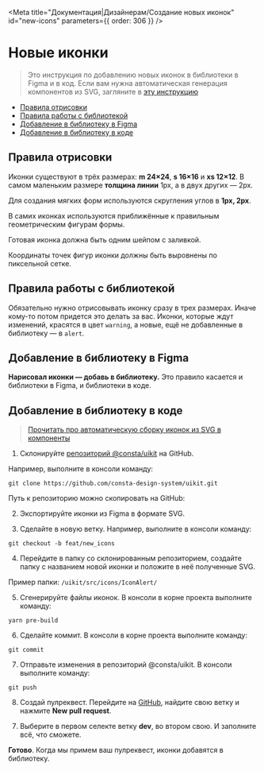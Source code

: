 
<Meta
  title="Документация|Дизайнерам/Создание новых иконок"
  id="new-icons"
  parameters={{ order: 306 }}
/>

# Новые иконки

> Это инструкция по добавлению новых иконок в библиотеки в Figma и в код. Если вам нужна автоматическая генерация компонентов из SVG, загляните в [эту инструкцию](?path=/docs/common-develop-icons--page)

- [Правила отрисовки](#правила-отрисовки)
- [Правила работы с библиотекой](#правила-работы-с-библиотекой)
- [Добавление в библиотеку в Figma](#добавление-в-библиотеку-в-figma)
- [Добавление в библиотеку в коде](#добавление-в-библиотеку-в-коде)

## Правила отрисовки

Иконки существуют в трёх размерах: **m 24×24**, **s 16×16** и **xs 12×12**.
В самом маленьким размере **толщина линии** 1px, а в двух других — 2px.

<InstructionPictures name="1-icons-grid" />

Для создания мягких форм используются скругления углов в **1px, 2px**.

<InstructionPictures name="2-icons-grid" />

В самих иконках используются приближённые к правильным геометрическим фигурам формы.

<InstructionPictures name="3-icons-grid" />

Готовая иконка должна быть одним шейпом с заливкой.

<InstructionPictures name="4-figma-union" />

Координаты точек фигур иконки должны быть выровнены по пиксельной сетке.

<InstructionPictures name="5-icons-grid" />

## Правила работы с библиотекой

Обязательно нужно отрисовывать иконку сразу в трех размерах. Иначе кому-то потом придется это делать за вас.
Иконки, которые ждут изменений, красятся в цвет `warning`, а новые, ещё не добавленные в библиотеку — в `alert`.

<InstructionPictures name="6-examples" />

## Добавление в библиотеку в Figma

**Нарисовал иконки — добавь в библиотеку.** Это правило касается и библиотеки в Figma, и библиотеки в коде.

<InstructionPictures name="7-figma" />

## Добавление в библиотеку в коде

> [Прочитать про автоматическую сборку иконок из SVG в компоненты](?path=/docs/common-develop-icons--page)

1. Склонируйте [репозиторий @consta/uikit](https://github.com/consta-design-system/uikit) на GitHub.

Например, выполните в консоли команду:

`git clone https://github.com/consta-design-system/uikit.git`

Путь к репозиторию можно скопировать на GitHub:

<InstructionPictures name="8-github" />

2. Экспортируйте иконки из Figma в формате SVG.

<InstructionPictures name="9-figma" />

3. Сделайте в новую ветку. Например, выполните в консоли команду:

`git checkout -b feat/new_icons`

4. Перейдите в папку со склонированным репозиторием, создайте папку с названием новой иконки и положите в неё полученные SVG.

Пример папки: `/uikit/src/icons/IconAlert/`

<InstructionPictures name="10-finder" />

5. Сгенерируйте файлы иконок. В консоли в корне проекта выполните команду:

`yarn pre-build`

6. Сделайте коммит. В консоли в корне проекта выполните команду:

`git commit`

7. Отправьте изменения в репозиторий @consta/uikit. В консоли выполните команду:

`git push`

8. Создай пулреквест. Перейдите на [GitHub](https://github.com/consta-design-system/uikit), найдите свою ветку и нажмите **New pull request**.

<InstructionPictures name="11-github" />

7. Выберите в первом селекте ветку **dev**, во втором свою. И заполните всё, что сможете.

**Готово**. Когда мы примем ваш пулреквест, иконки добавятся в библиотеку.
